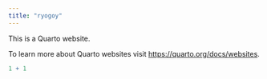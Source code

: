 ```yaml
---
title: "ryogoy"
---
```


This is a Quarto website.

To learn more about Quarto websites visit <https://quarto.org/docs/websites>.

```r
1 + 1
```
